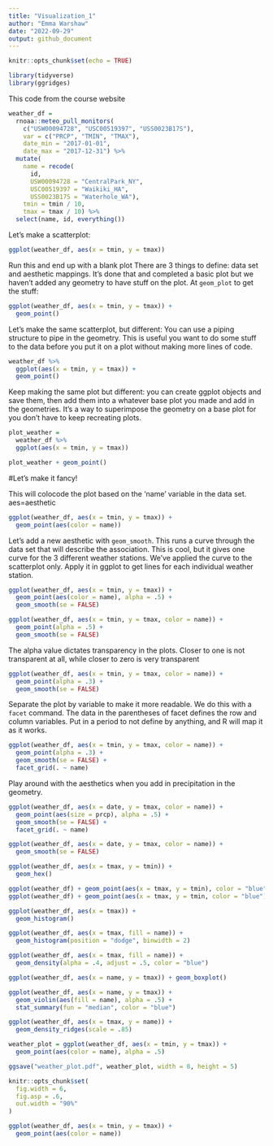 ```yaml
---
title: "Visualization_1"
author: "Emma Warshaw"
date: "2022-09-29"
output: github_document
---
```


```r
knitr::opts_chunk$set(echo = TRUE)
```

```r
library(tidyverse)
library(ggridges)
```
This code from the course website


```r
weather_df = 
  rnoaa::meteo_pull_monitors(
    c("USW00094728", "USC00519397", "USS0023B17S"),
    var = c("PRCP", "TMIN", "TMAX"), 
    date_min = "2017-01-01",
    date_max = "2017-12-31") %>%
  mutate(
    name = recode(
      id, 
      USW00094728 = "CentralPark_NY", 
      USC00519397 = "Waikiki_HA",
      USS0023B17S = "Waterhole_WA"),
    tmin = tmin / 10,
    tmax = tmax / 10) %>%
  select(name, id, everything())
```

Let's make a scatterplot: 
```r
ggplot(weather_df, aes(x = tmin, y = tmax))
```
Run this and end up with a blank plot
There are 3 things to define: data set and aesthetic mappings.  It's done that and completed a basic plot but we haven't added any geometry to have stuff on the plot.  At `geom_plot` to get the stuff: 
```r
ggplot(weather_df, aes(x = tmin, y = tmax)) + 
  geom_point()
```

Let's make the same scatterplot, but different: You can use a piping structure to pipe in the geometry.  This is useful you want to do some stuff to the data before you put it on a plot without making more lines of code. 
```r
weather_df %>%
  ggplot(aes(x = tmin, y = tmax)) + 
  geom_point()
```

Keep making the same plot but different: you can create ggplot objects and save them, then add them into a whatever base plot you made and add in the geometries.  It's a way to superimpose the geometry on a base plot for you don't have to keep recreating plots. 
```r
plot_weather = 
  weather_df %>%
  ggplot(aes(x = tmin, y = tmax)) 

plot_weather + geom_point()
```

#Let's make it fancy!

This will colocode the plot based on the 'name' variable in the data set. aes=aesthetic 
```r
ggplot(weather_df, aes(x = tmin, y = tmax)) + 
  geom_point(aes(color = name))
```

Let's add a new aesthetic with  `geom_smooth`.  This runs a curve through the data set that will describe the association. This is cool, but it gives one curve for the 3 different weather stations.  We've applied the curve to the scatterplot only.  Apply it in ggplot to get lines for each individual weather station.  
```r
ggplot(weather_df, aes(x = tmin, y = tmax)) + 
  geom_point(aes(color = name), alpha = .5) +
  geom_smooth(se = FALSE)

ggplot(weather_df, aes(x = tmin, y = tmax, color = name)) + 
  geom_point(alpha = .5) +
  geom_smooth(se = FALSE)
```

The alpha value dictates transparency in the plots.  Closer to one is not transparent at all, while closer to zero is very transparent 
```r
ggplot(weather_df, aes(x = tmin, y = tmax, color = name)) + 
  geom_point(alpha = .3) +
  geom_smooth(se = FALSE)  
```

Separate the plot by variable to make it more readable.  We do this with a `facet` command. The data in the parentheses of facet defines the row and column variables.  Put in a period to not define by anything, and R will map it as it works.  
```r
ggplot(weather_df, aes(x = tmin, y = tmax, color = name)) + 
  geom_point(alpha = .3) +
  geom_smooth(se = FALSE) + 
  facet_grid(. ~ name)
```

Play around with the aesthetics when you add in precipitation in the geometry. 
```r
ggplot(weather_df, aes(x = date, y = tmax, color = name)) + 
  geom_point(aes(size = prcp), alpha = .5) +
  geom_smooth(se = FALSE) + 
  facet_grid(. ~ name)
```

```r
ggplot(weather_df, aes(x = date, y = tmax, color = name)) + 
  geom_smooth(se = FALSE) 
```

```r
ggplot(weather_df, aes(x = tmax, y = tmin)) + 
  geom_hex()
```

```r
ggplot(weather_df) + geom_point(aes(x = tmax, y = tmin), color = "blue")
ggplot(weather_df) + geom_point(aes(x = tmax, y = tmin, color = "blue"))
```

```r
ggplot(weather_df, aes(x = tmax)) + 
  geom_histogram()
```

```r
ggplot(weather_df, aes(x = tmax, fill = name)) + 
  geom_histogram(position = "dodge", binwidth = 2)
```

```r
ggplot(weather_df, aes(x = tmax, fill = name)) + 
  geom_density(alpha = .4, adjust = .5, color = "blue")
```

```r
ggplot(weather_df, aes(x = name, y = tmax)) + geom_boxplot()
```

```r
ggplot(weather_df, aes(x = name, y = tmax)) + 
  geom_violin(aes(fill = name), alpha = .5) + 
  stat_summary(fun = "median", color = "blue")
```

```r
ggplot(weather_df, aes(x = tmax, y = name)) + 
  geom_density_ridges(scale = .85)
```

```r
weather_plot = ggplot(weather_df, aes(x = tmin, y = tmax)) + 
  geom_point(aes(color = name), alpha = .5) 

ggsave("weather_plot.pdf", weather_plot, width = 8, height = 5)
```

```r
knitr::opts_chunk$set(
  fig.width = 6,
  fig.asp = .6,
  out.width = "90%"
)
```

```r
ggplot(weather_df, aes(x = tmin, y = tmax)) + 
  geom_point(aes(color = name))
```

